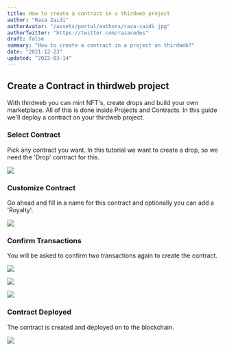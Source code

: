 ```yaml
---
title: How to create a contract in a thirdweb project
author: "Raza Zaidi"
authorAvatar: "/assets/portal/authors/raza-zaidi.jpg"
authorTwitter: "https://twitter.com/razacodes"
draft: false
summary: "How to create a contract in a project on thirdweb?" 
date: "2021-12-23"
updated: "2022-03-14"
---
```


## Create a Contract in thirdweb project

With thirdweb you can mint NFT's, create drops and build your own marketplace. All of this is done inside Projects and Contracts. In this guide we'll deploy a contract on your thirdweb project. 

### Select Contract

Pick any contract you want. In this tutorial we want to create a drop, so we need the 'Drop' contract for this.

![](/assets/portal/contracts/index/drop.png)

### Customize Contract

Go ahead and fill in a name for this contract and optionally you can add a 'Royalty'.

![](/assets/portal/contracts/index/add-contract.png)

### Confirm Transactions

You will be asked to confirm two transactions again to create the contract.

![](/assets/portal/contracts/index/adding-contract.png)

<ImageSideToSide>

![](/assets/portal/contracts/index/metamask4.png)

![](/assets/portal/contracts/index/metamask5.png)

</ImageSideToSide>

### Contract Deployed

The contract is created and deployed on to the blockchain.

![](/assets/portal/contracts/index/claim-conditions.png)

<MdxNavigation>
  <MdxNavigationItem href="/contracts" title="Project" />
  <MdxNavigationItem
    href="/contracts/nft-collection"
    title="NFT Collection"
    next
  />
</MdxNavigation>
